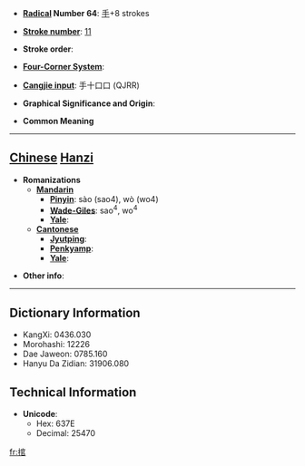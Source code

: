 * '''[[Wiktionary:Chinese radical index| Radical]] Number 64''': [[Wiktionary:Chinese radical index 手|手]]+8 strokes

* '''[[Wiktionary:Chinese total strokes index|Stroke number]]''': [[Wiktionary:Chinese total strokes index 11|11]]

* '''Stroke order''': 

* '''[[Wiktionary:Chinese four corner index|Four-Corner System]]''': 

* '''[[Wiktionary:Chinese Cangjie index|Cangjie input]]''': 手十口口 (QJRR)

* '''Graphical Significance and Origin''': 

* '''Common Meaning'''

----

== [[Chinese]] [[Hanzi]] ==

* '''Romanizations'''
** '''[[Mandarin]]'''
*** '''[[Pinyin]]''': sào (sao4), wò (wo4)
*** '''[[Wade-Giles]]''': sao<sup>4</sup>, wo<sup>4</sup>
*** '''[[Yale]]''': 
** '''[[Cantonese]]'''
*** '''[[Jyutping]]''':
*** '''[[Penkyamp]]''': 
*** '''[[Yale]]''': 

* '''Other info''': 

----

== Dictionary Information ==

* KangXi: 0436.030
* Morohashi: 12226
* Dae Jaweon: 0785.160
* Hanyu Da Zidian: 31906.080

== Technical Information ==

* '''Unicode''':
** Hex: 637E
** Decimal: 25470

[[fr:捾]]